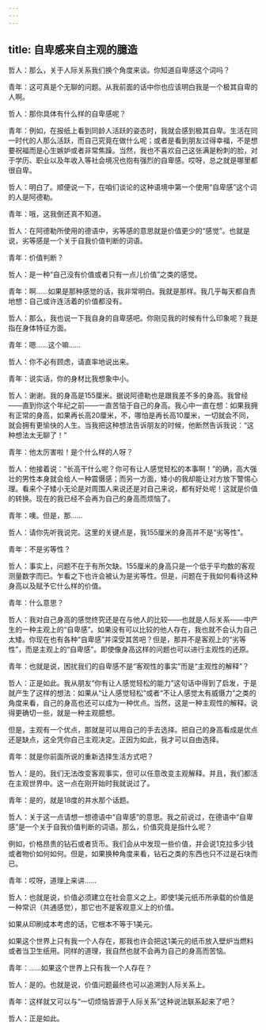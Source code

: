 ```yaml
---
---
---
```

title: 自卑感来自主观的臆造
---

哲人：那么，关于人际关系我们换个角度来谈。你知道自卑感这个词吗？

青年：这可真是个无聊的问题。从我前面的话中你也应该明白我是一个极其自卑的人啊。

哲人：那你具体有什么样的自卑感呢？

青年：例如，在报纸上看到同龄人活跃的姿态时，我就会感到极其自卑。生活在同一时代的人那么活跃，而自己究竟在做什么呢；或者是看到朋友过得幸福，不是想要祝福而是心生嫉妒或者非常焦躁。当然，我也不喜欢自己这张满是粉刺的脸，对于学历、职业以及年收入等社会境况也抱有强烈的自卑感。哎呀，总之就是哪里都很自卑。

哲人：明白了。顺便说一下，在咱们谈论的这种语境中第一个使用“自卑感”这个词的人是阿德勒。

青年：哦，这我倒还真不知道。

哲人：在阿德勒所使用的德语中，劣等感的意思就是价值更少的“感觉”。也就是说，劣等感是一个关于自我价值判断的词语。

青年：价值判断？

哲人：是一种“自己没有价值或者只有一点儿价值”之类的感觉。

青年：啊……如果是那种感觉的话，我非常明白。我就是那样。我几乎每天都自责地想：自己或许连活着的价值都没有。

哲人：那么，我也说一下我自身的自卑感吧。你刚见我的时候有什么印象呢？我是指在身体特征方面。

青年：嗯……这个嘛……

哲人：你不必有顾虑，请直率地说出来。

青年：说实话，你的身材比我想象中小。

哲人：谢谢。我的身高是155厘米。据说阿德勒也是跟我差不多的身高。我曾经——直到你这个年纪之前——一直苦恼于自己的身高。我心中一直在想：如果我拥有正常的身高，如果再长高20厘米，不，哪怕是再长高10厘米，一切就会不同，就会拥有更愉快的人生。当我把这种想法告诉朋友的时候，他断然告诉我说：“这种想法太无聊了！”

青年：他太厉害啦！是个什么样的人呀？

哲人：他接着说：“长高干什么呢？你可有让人感觉轻松的本事啊！”的确，高大强壮的男性本身就会给人一种震慑感；而另一方面，矮小的我却能让对方放下警惕心理。看来个子矮小无论是对周围人来说还是对自己来说，都有好处呢！这就是价值的转换。现在的我已经不会再为自己的身高而烦恼了。

青年：噢。但是，那……

哲人：请你先听我说完。这里的关键点是，我155厘米的身高并不是“劣等性”。

青年：不是劣等性？

哲人：事实上，问题不在于有所欠缺。155厘米的身高只是一个低于平均数的客观测量数字而已。乍看之下也许会被认为是劣等性。但是，问题在于我如何看待这种身高以及赋予它什么样的价值。

青年：什么意思？

哲人：我对自己身高的感觉终究还是在与他人的比较——也就是人际关系——中产生的一种主观上的“自卑感”。如果没有可以比较的他人存在，我也就不会认为自己太矮。你现在也有各种“自卑感”并深受其苦吧？但是，那并不是客观上的“劣等性”，而是主观上的“自卑感”。即使像身高这样的问题也可以进行主观性的还原。

青年：也就是说，困扰我们的自卑感不是“客观性的事实”而是“主观性的解释”？

哲人：正是如此。我从朋友“你有让人感觉轻松的能力”这句话中得到了启发，于是就产生了这样的想法：如果从“让人感觉轻松”或者“不让人感觉太有威慑力”之类的角度来看，自己的身高也还可以成为一种优点。当然，这是一种主观性的解释。说得更确切一些，就是一种主观臆想。

但是，主观有一个优点，那就是可以用自己的手去选择。把自己的身高看成是优点还是缺点，这全凭你自己主观决定。正因为如此，我才可以自由选择。

青年：就是你前面所说的重新选择生活方式吧？

哲人：是的。我们无法改变客观事实，但可以任意改变主观解释。并且，我们都活在主观世界中。这一点在刚开始时我就说过了。

青年：是的，就是18度的井水那个话题。

哲人：关于这一点请想一想德语中“自卑感”的意思。我之前说过，在德语中“自卑感”是一个关于自我价值判断的词语。那么，价值究竟是指什么呢？

例如，价格昂贵的钻石或者货币。我们会从中发现一些价值，并会说1克拉多少钱或者物价如何如何。但是，如果换种角度来看，钻石之类的东西也只不过是石块而已。

青年：哎呀，道理上来讲……

哲人：也就是说，价值必须建立在社会意义之上。即使1美元纸币所承载的价值是一种常识（共通感觉），那它也不是客观意义上的价值。

如果从印刷成本考虑的话，它根本不等于1美元。

如果这个世界上只有我一个人存在，那我也许会把这1美元的纸币放入壁炉当燃料或者当卫生纸用。同样的道理，我自然也就不会再为自己的身高而苦恼。

青年：……如果这个世界上只有我一个人存在？

哲人：是的。也就是说，价值问题最终也可以追溯到人际关系上。

青年：这样就又可以与“一切烦恼皆源于人际关系”这种说法联系起来了吧？

哲人：正是如此。